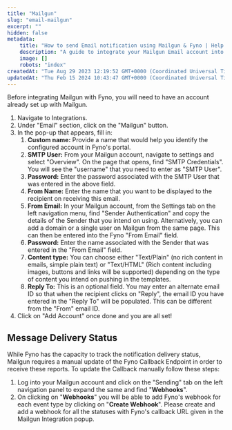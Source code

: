 ```yaml
---
title: "Mailgun"
slug: "email-mailgun"
excerpt: ""
hidden: false
metadata:
    title: "How to send Email notification using Mailgun & Fyno | Help Document"
    description: "A guide to integrate your Mailgun Email account into Fyno."
    image: []
    robots: "index"
createdAt: "Tue Aug 29 2023 12:19:52 GMT+0000 (Coordinated Universal Time)"
updatedAt: "Thu Feb 15 2024 10:43:47 GMT+0000 (Coordinated Universal Time)"
---
```


Before integrating Mailgun with Fyno, you will need to have an account already set up with Mailgun.

1. Navigate to Integrations.
2. Under "Email" section, click on the "Mailgun" button.
3. In the pop-up that appears, fill in:
    1. **Custom name:** Provide a name that would help you identify the configured account in Fyno's portal.
    2. **SMTP User:** From your Mailgun account, navigate to settings and select "Overview". On the page that opens, find "SMTP Credentials". You will see the "username" that you need to enter as "SMTP User".
    3. **Password:** Enter the password associated with the SMTP User that was entered in the above field.
    4. **From Name:** Enter the name that you want to be displayed to the recipient on receiving this email.
    5. **From Email:** In your Mailgun account, from the Settings tab on the left navigation menu, find "Sender Authentication" and copy the details of the Sender that you intend on using. Alternatively, you can add a domain or a single user on Mailgun from the same page. This can then be entered into the Fyno "From Email" field.
    6. **Password:** Enter the name associated with the Sender that was entered in the "From Email" field.
    7. **Content type:** You can choose either "Text/Plain" (no rich content in emails, simple plain text) or "Text/HTML" (Rich content including images, buttons and links will be supported) depending on the type of content you intend on pushing in the templates.
    8. **Reply To:** This is an optional field. You may enter an alternate email ID so that when the recipient clicks on "Reply", the email ID you have entered in the "Reply To" will be populated. This can be different from the "From" email ID.
4. Click on "Add Account" once done and you are all set!

## Message Delivery Status

While Fyno has the capacity to track the notification delivery status, Mailgun requires a manual update of the Fyno Callback Endpoint in order to receive these reports. To update the Callback manually follow these steps:

1. Log into your Mailgun account and click on the "Sending" tab on the left navigation panel to expand the same and find "**Webhooks**".
2. On clicking on "**Webhooks**" you will be able to add Fyno's webhook for each event type by clicking on "**Create Webhook**". Please create and add a webhook for all the statuses with Fyno's callback URL given in the Mailgun Integration popup.
